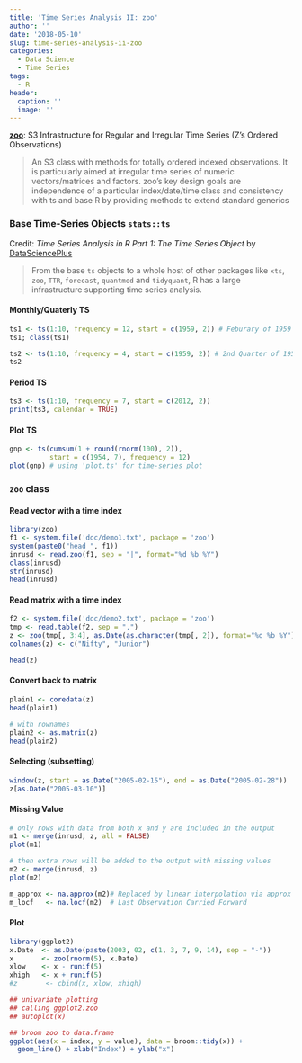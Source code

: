 ```yaml
---
title: 'Time Series Analysis II: zoo'
author: ''
date: '2018-05-10'
slug: time-series-analysis-ii-zoo
categories:
  - Data Science
  - Time Series
tags:
  - R
header:
  caption: ''
  image: ''
---
```


[**zoo**](https://cran.r-project.org/web/packages/zoo/): S3 Infrastructure for Regular and Irregular Time Series (Z's Ordered Observations)  

> An S3 class with methods for totally ordered indexed observations. It is particularly aimed at irregular time series of numeric vectors/matrices and factors. zoo's key design goals are independence of a particular index/date/time class and consistency with ts and base R by providing methods to extend standard generics  


### Base Time-Series Objects `stats::ts` 
Credit: _Time Series Analysis in R Part 1: The Time Series Object_ by [DataSciencePlus](https://datascienceplus.com/time-series-analysis-in-r-part-1-the-time-series-object/)  

> From the base `ts` objects to a whole host of other packages like `xts`, `zoo`, `TTR`, `forecast`, `quantmod` and `tidyquant`, R has a large infrastructure supporting time series analysis.  

#### Monthly/Quaterly TS
```r
ts1 <- ts(1:10, frequency = 12, start = c(1959, 2)) # Feburary of 1959
ts1; class(ts1)

ts2 <- ts(1:10, frequency = 4, start = c(1959, 2)) # 2nd Quarter of 1959
ts2
```

#### Period TS
```r
ts3 <- ts(1:10, frequency = 7, start = c(2012, 2))
print(ts3, calendar = TRUE)
```

#### Plot TS
```r
gnp <- ts(cumsum(1 + round(rnorm(100), 2)),
          start = c(1954, 7), frequency = 12)
plot(gnp) # using 'plot.ts' for time-series plot
```
### `zoo` class 
#### Read vector with a time index
```r
library(zoo)
f1 <- system.file('doc/demo1.txt', package = 'zoo')
system(paste0("head ", f1))
inrusd <- read.zoo(f1, sep = "|", format="%d %b %Y")
class(inrusd)
str(inrusd)
head(inrusd)
```

#### Read matrix with a time index
```r
f2 <- system.file('doc/demo2.txt', package = 'zoo')
tmp <- read.table(f2, sep = ",")
z <- zoo(tmp[, 3:4], as.Date(as.character(tmp[, 2]), format="%d %b %Y"))
colnames(z) <- c("Nifty", "Junior")

head(z)
```

#### Convert back to matrix
```r
plain1 <- coredata(z)
head(plain1)

# with rownames
plain2 <- as.matrix(z)
head(plain2)
```

#### Selecting (subsetting)
```r
window(z, start = as.Date("2005-02-15"), end = as.Date("2005-02-28"))
z[as.Date("2005-03-10")]
```


#### Missing Value
```r
# only rows with data from both x and y are included in the output
m1 <- merge(inrusd, z, all = FALSE)
plot(m1)
```
```r
# then extra rows will be added to the output with missing values
m2 <- merge(inrusd, z)
plot(m2)

m_approx <- na.approx(m2)# Replaced by linear interpolation via approx 
m_locf   <- na.locf(m2)  # Last Observation Carried Forward
```


#### Plot
```r
library(ggplot2)
x.Date  <- as.Date(paste(2003, 02, c(1, 3, 7, 9, 14), sep = "-"))
x       <- zoo(rnorm(5), x.Date)
xlow    <- x - runif(5)
xhigh   <- x + runif(5)
#z       <- cbind(x, xlow, xhigh)

## univariate plotting
## calling ggplot2.zoo
## autoplot(x)

## broom zoo to data.frame
ggplot(aes(x = index, y = value), data = broom::tidy(x)) +
  geom_line() + xlab("Index") + ylab("x")
```